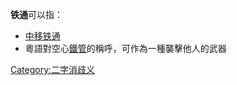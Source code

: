 '''铁通'''可以指：
*[[中移铁通|中移铁通]]
*粵語對空心[[鐵|鐵]][[管_(工具)|管]]的稱呼，可作為一種襲擊他人的武器
{{消歧義}}

[[Category:二字消歧义|Category:二字消歧义]]
